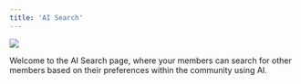```yaml
---
title: 'AI Search'
---
```

![](/images/AI-Search.png)

Welcome to the AI Search page, where your members can search for other members based on their preferences within the community using AI.